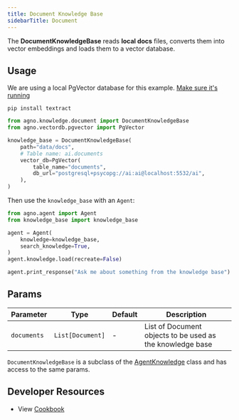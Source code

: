 ```yaml
---
title: Document Knowledge Base
sidebarTitle: Document
---
```


The **DocumentKnowledgeBase** reads **local docs** files, converts them into vector embeddings and loads them to a vector database.

## Usage

<Note>

We are using a local PgVector database for this example. [Make sure it's running](https://docs.agno.com/vectordb/pgvector)

</Note>

```shell
pip install textract
```

```python
from agno.knowledge.document import DocumentKnowledgeBase
from agno.vectordb.pgvector import PgVector

knowledge_base = DocumentKnowledgeBase(
    path="data/docs",
    # Table name: ai.documents
    vector_db=PgVector(
        table_name="documents",
        db_url="postgresql+psycopg://ai:ai@localhost:5532/ai",
    ),
)
```

Then use the `knowledge_base` with an `Agent`:

```python
from agno.agent import Agent
from knowledge_base import knowledge_base

agent = Agent(
    knowledge=knowledge_base,
    search_knowledge=True,
)
agent.knowledge.load(recreate=False)

agent.print_response("Ask me about something from the knowledge base")
```

## Params

| Parameter   | Type             | Default | Description                                               |
| ----------- | ---------------- | ------- | --------------------------------------------------------- |
| `documents` | `List[Document]` | -       | List of Document objects to be used as the knowledge base |

`DocumentKnowledgeBase` is a subclass of the [AgentKnowledge](/reference/knowledge/base) class and has access to the same params.

## Developer Resources

- View [Cookbook](https://github.com/agno-agi/agno/blob/main/cookbook/agent_concepts/knowledge/doc_kb.py)
